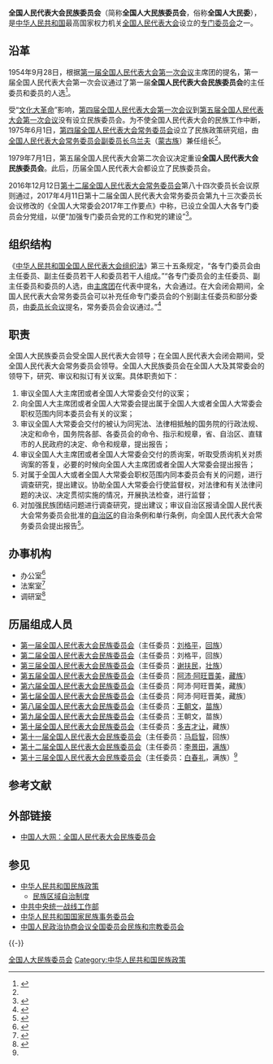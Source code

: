 {{Pathnav|全国人民代表大会|全国人民代表大会专门委员会}}
{{Infobox PRCG
|机构名称=全国人民代表大会民族委员会
|标志1 = National Emblem of the People's Republic of China.svg
|标志1说明 = [[s:中华人民共和国国徽法|国徽法]]第六条第二项规定：全国人民代表大会各专门委员会的印章应当刻有[[中华人民共和国国徽|国徽]]图案。
|届数 = 十三
|任期始 = 2018年3月
|任期终 = 2023年3月
|人员名称 = 组成人员
|职位1 = 主任委员
|人员1 = [[白春礼|白春礼]]
|职位2 = 副主任委员
|人员2 = [[肖怀远|肖怀远]]{{wrap}}[[洛桑江村|洛桑江村]]{{wrap}}[[乃依木·亚森|乃依木·亚森]]{{wrap}}[[丹珠昂奔|丹珠昂奔]]{{wrap}}[[李康|李康]]{{wrap}}[[李锐_(1957年)|李锐]]{{wrap}}[[史大刚|史大刚]]{{wrap}}[[那顺孟和|那顺孟和]]{{wrap}}[[哈尼巴提·沙布开|哈尼巴提·沙布开]]{{wrap}}[[陈豪_(1954年)|陈豪]]{{wrap}}[[吴社洲|吴社洲]]{{wrap}}[[雪克来提·扎克尔|雪克来提·扎克尔]]{{wrap}}[[齐扎拉|齐扎拉]]{{wrap}}[[王志民|王志民]]
|人数2 = 14
|授权法源=[[中华人民共和国宪法|中华人民共和国宪法]]（[[s:中华人民共和国宪法|第七十条]]）
|组织法规=[[中华人民共和国全国人民代表大会组织法|中华人民共和国全国人民代表大会组织法]]
|组织上级 = [[全国人民代表大会|全国人民代表大会]]
|业务上级 = [[全国人民代表大会|全国人民代表大会]]<br />[[全国人民代表大会常务委员会|全国人民代表大会常务委员会]]（全国人大闭会期间）
|中共上级=[[中国共产党全国人民代表大会常务委员会党组|中国共产党全国人民代表大会常务委员会党组]]
|中共本级=中国共产党全国人民代表大会民族委员会分党组
|行政级别 = 正部级
|机构类型 = [[全国人民代表大会专门委员会|全国人民代表大会专门委员会]]
|成立时间 = 1954年
|地址1 = [[北京市|北京市]][[西城区|西城区]][[前门西大街|前门西大街]]1号[[全国人大机关办公楼|全国人大机关办公楼]]
}}

'''全国人民代表大会民族委员会'''（简称'''全国人大民族委员会'''，俗称'''全国人大民委'''），是[[中华人民共和国|中华人民共和国]]最高国家权力机关[[全国人民代表大会|全国人民代表大会]]设立的[[全国人民代表大会专门委员会|专门委员会]]之一。

== 沿革 ==
1954年9月28日，根据[[第一届全国人民代表大会第一次会议|第一届全国人民代表大会第一次会议]]主席团的提名，第一届全国人民代表大会第一次会议通过了第一届'''全国人民代表大会民族委员会'''的主任委员和委员的人选<ref name=lishi>{{Cite web |url = http://www.npc.gov.cn/npc/bmzz/minzu/node_1509.htm |title = 委员会历史 |author =  |date =  |publisher = 全国人民代表大会民族委员会 |language =  |accessdate = 2018-02-21 |quote =  |archive-url = https://www.webcitation.org/6ZROBIc2N?url=http://www.npc.gov.cn/npc/bmzz/minzu/node_1509.htm |archive-date = 2015-06-21 |dead-url = yes }}</ref>。

受“[[文化大革命|文化大革命]]”影响，[[第四届全国人民代表大会第一次会议|第四届全国人民代表大会第一次会议]]到[[第五届全国人民代表大会第一次会议|第五届全国人民代表大会第一次会议]]没有设立民族委员会。为不使全国人民代表大会的民族工作中断，1975年6月1日，[[第四届全国人民代表大会常务委员会|第四届全国人民代表大会常务委员会]]设立了民族政策研究组，由[[全国人民代表大会常务委员会副委员长|全国人民代表大会常务委员会副委员长]][[乌兰夫|乌兰夫]]（[[蒙古族|蒙古族]]）兼任组长<ref name=lishi/>。

1979年7月1日，第五届全国人民代表大会第二次会议决定重设'''全国人民代表大会民族委员会'''。此后，历届全国人民代表大会都设立了民族委员会。

2016年12月12日[[第十二届全国人民代表大会常务委员会|第十二届全国人民代表大会常务委员会]]第八十四次委员长会议原则通过，2017年4月11日第十二届全国人民代表大会常务委员会第九十三次委员长会议修改的《全国人大常委会2017年工作要点》中称，已设立全国人大各专门委员会分党组，以便“加强专门委员会党的工作和党的建设”<ref>{{Cite web |url = http://news.163.com/17/0508/14/CJU0Q3JC000187VE.html |title = 全国人大9个专门委员会分党组已设立：加强党的工作和建设 |author =  |date = 2017-05-08 |publisher = 网易 |language =  |accessdate =  |quote =  |archive-url = https://web.archive.org/web/20180221161913/http://news.163.com/17/0508/14/CJU0Q3JC000187VE.html |archive-date = 2018-02-21 |dead-url = yes }}</ref>。

== 组织结构 ==
《[[中华人民共和国全国人民代表大会组织法|中华人民共和国全国人民代表大会组织法]]》第三十五条规定，“各专门委员会由主任委员、副主任委员若干人和委员若干人组成。”“各专门委员会的主任委员、副主任委员和委员的人选，由[[全国人民代表大会会议主席团|主席团]]在代表中提名，大会通过。在大会闭会期间，全国人民代表大会常务委员会可以补充任命专门委员会的个别副主任委员和部分委员，由[[全国人民代表大会常务委员会委员长会议|委员长会议]]提名，常务委员会会议通过。”<ref name=fa>{{Cite web  |url =http://www.npc.gov.cn/wxzl/gongbao/1982-12/10/content_1478467.htm  |title =中华人民共和国全国人民代表大会组织法  |author =  |date =  |publisher =中国人大网  |language =  |accessdate =2018-02-21  |quote =  |archive-date =2018-02-21  |archive-url =https://web.archive.org/web/20180221162002/http://www.npc.gov.cn/wxzl/gongbao/1982-12/10/content_1478467.htm  |dead-url =no  }}</ref>

==职责==
全国人大民族委员会受全国人民代表大会领导；在全国人民代表大会闭会期间，受全国人民代表大会常务委员会领导。全国人大民族委员会在全国人大及其常委会的领导下，研究、审议和拟订有关议案。具体职责如下：
#审议全国人大主席团或者全国人大常委会交付的议案；
#向全国人大主席团或者全国人大常委会提出属于全国人大或者全国人大常委会职权范围内同本委员会有关的议案；
#审议全国人大常委会交付的被认为同宪法、法律相抵触的国务院的行政法规、决定和命令，国务院各部、各委员会的命令、指示和规章，省、自治区、直辖市的人民政府的决定、命令和规章，提出报告；
#审议全国人大主席团或者全国人大常委会交付的质询案，听取受质询机关对质询案的答复，必要的时候向全国人大主席团或者全国人大常委会提出报告；
#对属于全国人大或者全国人大常委会职权范围内同本委员会有关的问题，进行调查研究，提出建议。协助全国人大常委会行使监督权，对法律和有关法律问题的决议、决定贯彻实施的情况，开展执法检查，进行监督；
#对加强民族团结问题进行调查研究，提出建议；审议自治区报请全国人民代表大会常务委员会批准的[[自治区_(中华人民共和国)|自治区]]的自治条例和单行条例，向全国人民代表大会常务委员会提出报告<ref>{{Cite web |url = http://www.npc.gov.cn/npc/bmzz/minzu/node_1507.htm |title = 委员会职责 |author =  |date =  |publisher = 全国人民代表大会民族委员会 |language =  |accessdate = 2018-02-21 |quote =  |archive-url = https://web.archive.org/web/20180916130014/http://www.npc.gov.cn/npc/bmzz/minzu/node_1507.htm |archive-date = 2018-09-16 |dead-url = yes }}</ref>。

==办事机构==
*办公室<ref name=elyqgwy>{{Cite web |url = http://www.npc.gov.cn/npc/bmzz/rdcwbgt/2017-01/25/content_2006634.htm |title = 全国人大机关2017年考试录用公务员面试公告 |author =  |date = 2017-01-25 |publisher = 中国人大网 |language =  |accessdate =  |quote =  |archive-url = https://web.archive.org/web/20170625231014/http://www.npc.gov.cn/npc/bmzz/rdcwbgt/2017-01/25/content_2006634.htm |archive-date = 2017-06-25 |dead-url = yes }}</ref>
*法案室<ref>{{Cite web  |url =http://learning.sohu.com/20081022/n260186030.shtml  |title =09公务员报名人数:全国人大机关（22日）  |author =  |date =2008-10-22  |publisher =搜狐  |language =  |accessdate =  |quote =  |archive-date =2018-02-21  |archive-url =https://web.archive.org/web/20180221161417/http://learning.sohu.com/20081022/n260186030.shtml  |dead-url =no  }}</ref>
*调研室<ref>{{Cite web |url = http://www.npc.gov.cn/npc/zgrdzz/2016-09/18/content_1997560.htm |title = 加快推进少数民族和民族地区全面建成小康社会 |author =  |date = 2016-09-18 |publisher = 中国人大网 |language =  |accessdate =  |quote =  |archive-url = https://web.archive.org/web/20180221162114/http://www.npc.gov.cn/npc/zgrdzz/2016-09/18/content_1997560.htm |archive-date = 2018-02-21 |dead-url = yes }}</ref>

== 历届组成人员 ==
*[[第一届全国人民代表大会各专门委员会#民族委员会|第一届全国人民代表大会民族委员会]]（主任委员：[[刘格平|刘格平]]，[[回族|回族]]）
*[[第二届全国人民代表大会各专门委员会#民族委员会|第二届全国人民代表大会民族委员会]]（主任委员：刘格平，回族）
*[[第三届全国人民代表大会各专门委员会#民族委员会|第三届全国人民代表大会民族委员会]]（主任委员：[[谢扶民|谢扶民]]，[[壮族|壮族]]）
*[[第五届全国人民代表大会各专门委员会#民族委员会|第五届全国人民代表大会民族委员会]]（主任委员：[[阿沛·阿旺晋美|阿沛·阿旺晋美]]，[[藏族|藏族]]）
*[[第六届全国人民代表大会各专门委员会#民族委员会|第六届全国人民代表大会民族委员会]]（主任委员：阿沛·阿旺晋美，藏族）
*[[第七届全国人民代表大会各专门委员会#民族委员会|第七届全国人民代表大会民族委员会]]（主任委员：阿沛·阿旺晋美，藏族）
*[[第八届全国人民代表大会各专门委员会#民族委员会|第八届全国人民代表大会民族委员会]]（主任委员：[[王朝文|王朝文]]，[[苗族|苗族]]）
*[[第九届全国人民代表大会各专门委员会#民族委员会|第九届全国人民代表大会民族委员会]]（主任委员：王朝文，苗族）
*[[第十届全国人民代表大会各专门委员会#民族委员会|第十届全国人民代表大会民族委员会]]（主任委员：[[多吉才让|多吉才让]]，藏族）
*[[第十一届全国人民代表大会各专门委员会#民族委员会|第十一届全国人民代表大会民族委员会]]（主任委员：[[马启智|马启智]]，回族）
*[[第十二届全国人民代表大会各专门委员会#民族委员会|第十二届全国人民代表大会民族委员会]]（主任委员：[[李景田|李景田]]，[[满族|满族]]）
*[[第十三届全国人民代表大会各专门委员会#民族委员会|第十三届全国人民代表大会民族委员会]]（主任委员：[[白春礼|白春礼]]，满族）<ref name=lishi/>

== 参考文献 ==
{{Reflist|30em}}

== 外部链接 ==
* [https://web.archive.org/web/20160611170155/http://www.npc.gov.cn/npc/bmzz/minzu/node_1503.htm 中国人大网：全国人民代表大会民族委员会]

== 参见 ==
{{Portal|中华人民共和国}}
* [[中华人民共和国民族政策|中华人民共和国民族政策]]
** [[民族区域自治制度|民族区域自治制度]]
* [[中共中央统一战线工作部|中共中央统一战线工作部]]
* [[中华人民共和国国家民族事务委员会|中华人民共和国国家民族事务委员会]]
* [[中国人民政治协商会议全国委员会民族和宗教委员会|中国人民政治协商会议全国委员会民族和宗教委员会]]

{{-}}
{{全国人民代表大会}}

[[Category:全国人大民族委员会|]]
[[Category:中华人民共和国民族政策|Category:中华人民共和国民族政策]]